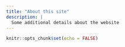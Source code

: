 ```yaml
---
title: "About this site"
description: |
  Some additional details about the website
---
```


```r

knitr::opts_chunk$set(echo = FALSE)

```

